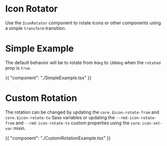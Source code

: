 # Icon Rotator

Use the `IconRotator` component to rotate icons or other components using a
simple `transform` transition.

# Simple Example

The default behavior will be to rotate from `0deg` to `180deg` when the
`rotated` prop is `true`.

{{ "component": "./SimpleExample.tsx" }}

# Custom Rotation

The rotation can be changed by updating the `core.$icon-rotate-from` and
`core.$icon-rotate-to` Sass variables or updating the `--rmd-icon-rotate-from`
and `--rmd-icon-rotate-to` custom properties using the `core.icon-set-var`
mixin.

{{ "component": "./CustomRotationExample.tsx" }}
